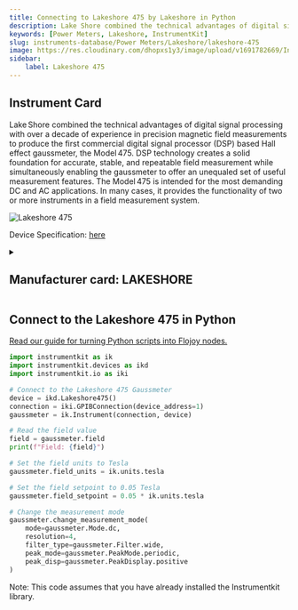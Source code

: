 ```yaml
---
title: Connecting to Lakeshore 475 by Lakeshore in Python
description: Lake Shore combined the technical advantages of digital signal processing with over a decade of experience in precision magnetic field measurements to produce the first commercial digital signal processor (DSP) based Hall effect gaussmeter, the Model 475. DSP technology creates a solid foundation for accurate, stable, and repeatable field measurement while simultaneously enabling the gaussmeter to offer an unequaled set of useful measurement features. The Model 475 is intended for the most demanding DC and AC applications. In many cases, it provides the functionality of two or more instruments in a field measurement system.
keywords: [Power Meters, Lakeshore, InstrumentKit] 
slug: instruments-database/Power Meters/Lakeshore/lakeshore-475 
image: https://res.cloudinary.com/dhopxs1y3/image/upload/v1691782669/Instruments/Power%20Meters/Lakeshore-475/Lakeshore-475.png
sidebar:
    label: Lakeshore 475 
---
```



## Instrument Card

Lake Shore combined the technical advantages of digital signal processing with over a decade of experience in precision magnetic field measurements to produce the first commercial digital signal processor (DSP) based Hall effect gaussmeter, the Model 475. DSP technology creates a solid foundation for accurate, stable, and repeatable field measurement while simultaneously enabling the gaussmeter to offer an unequaled set of useful measurement features. The Model 475 is intended for the most demanding DC and AC applications. In many cases, it provides the functionality of two or more instruments in a field measurement system.

![Lakeshore 475](https://res.cloudinary.com/dhopxs1y3/image/upload/v1691782669/Instruments/Power%20Meters/Lakeshore-475/Lakeshore-475.png)

Device Specification: [here](https://www.optixs.cz/data/ke-stazeni/475_dsp_gaussmeter-d879.pdf)

<details style={{ marginTop: "15px"}}>
<summary><h2 style={{display:'inline'}}>Manufacturer card: LAKESHORE</h2></summary>

![LAKESHORE](https://res.cloudinary.com/dhopxs1y3/image/upload/v1692813206/Instruments/Vendor%20Logos/Lakeshore_Cryotronics.png)

Supporting advanced scientific research, Lake Shore is a leading global innovator in measurement and control solutions.

- Headquarters: Westerville, Ohio, USA
- Yearly Revenue (millions, USD): 21.4
- Vendor Website: [here](https://www.lakeshore.com/home)

</details>


<FeaturedInstrumentVideo category="POWER_METERS" />

## Connect to the Lakeshore 475 in Python

[Read our guide for turning Python scripts into Flojoy nodes.](https://docs.flojoy.ai/contribution/blocks/custom-flojoy-block/)



<Tabs>
<TabItem value="Flojoy" label="Flojoy" className="flojoy-instrument-tabs">

<SectionsCard category="POWER_METERS" manufacturer="Lakeshore"></SectionsCard>

</TabItem>
<TabItem value="InstrumentKit" label="InstrumentKit">


```python
import instrumentkit as ik
import instrumentkit.devices as ikd
import instrumentkit.io as iki

# Connect to the Lakeshore 475 Gaussmeter
device = ikd.Lakeshore475()
connection = iki.GPIBConnection(device_address=1)
gaussmeter = ik.Instrument(connection, device)

# Read the field value
field = gaussmeter.field
print(f"Field: {field}")

# Set the field units to Tesla
gaussmeter.field_units = ik.units.tesla

# Set the field setpoint to 0.05 Tesla
gaussmeter.field_setpoint = 0.05 * ik.units.tesla

# Change the measurement mode
gaussmeter.change_measurement_mode(
    mode=gaussmeter.Mode.dc,
    resolution=4,
    filter_type=gaussmeter.Filter.wide,
    peak_mode=gaussmeter.PeakMode.periodic,
    peak_disp=gaussmeter.PeakDisplay.positive
)
```

Note: This code assumes that you have already installed the Instrumentkit library.

</TabItem>
</Tabs>
